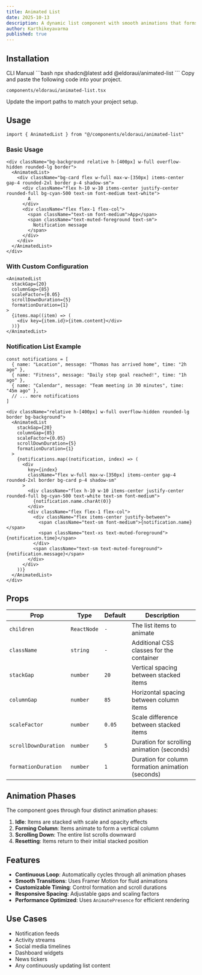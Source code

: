 ```yaml
---
title: Animated List
date: 2025-10-13
description: A dynamic list component with smooth animations that forms a column and scrolls through items continuously.
author: Karthikeyavarma
published: true
---
```


<ComponentPreview name="animated-list-demo" />

## Installation

<Tabs defaultValue="cli">
<TabsList>
  <TabsTrigger value="cli">CLI</TabsTrigger>
  <TabsTrigger value="manual">Manual</TabsTrigger>
</TabsList>
<TabsContent value="cli">
```bash
npx shadcn@latest add @eldoraui/animated-list
```
</TabsContent>
<TabsContent value="manual">
<Steps>
<Step>Copy and paste the following code into your project.</Step>

`components/eldoraui/animated-list.tsx`

<ComponentSource name="animated-list" />
<Step>Update the import paths to match your project setup.</Step>
</Steps>
</TabsContent>
</Tabs>

## Usage

```tsx showLineNumbers
import { AnimatedList } from "@/components/eldoraui/animated-list"
```

### Basic Usage

```tsx showLineNumbers
<div className="bg-background relative h-[400px] w-full overflow-hidden rounded-lg border">
  <AnimatedList>
    <div className="bg-card flex w-full max-w-[350px] items-center gap-4 rounded-2xl border p-4 shadow-sm">
      <div className="flex h-10 w-10 items-center justify-center rounded-full bg-cyan-500 text-sm font-medium text-white">
        A
      </div>
      <div className="flex flex-1 flex-col">
        <span className="text-sm font-medium">App</span>
        <span className="text-muted-foreground text-sm">
          Notification message
        </span>
      </div>
    </div>
  </AnimatedList>
</div>
```

### With Custom Configuration

```tsx showLineNumbers
<AnimatedList
  stackGap={20}
  columnGap={85}
  scaleFactor={0.05}
  scrollDownDuration={5}
  formationDuration={1}
>
  {items.map((item) => (
    <div key={item.id}>{item.content}</div>
  ))}
</AnimatedList>
```

### Notification List Example

```tsx showLineNumbers
const notifications = [
  { name: "Location", message: "Thomas has arrived home", time: "2h ago" },
  { name: "Fitness", message: "Daily step goal reached!", time: "1h ago" },
  { name: "Calendar", message: "Team meeting in 30 minutes", time: "45m ago" },
  // ... more notifications
]

<div className="relative h-[400px] w-full overflow-hidden rounded-lg border bg-background">
  <AnimatedList
    stackGap={20}
    columnGap={85}
    scaleFactor={0.05}
    scrollDownDuration={5}
    formationDuration={1}
  >
    {notifications.map((notification, index) => (
      <div
        key={index}
        className="flex w-full max-w-[350px] items-center gap-4 rounded-2xl border bg-card p-4 shadow-sm"
      >
        <div className="flex h-10 w-10 items-center justify-center rounded-full bg-cyan-500 text-white text-sm font-medium">
          {notification.name.charAt(0)}
        </div>
        <div className="flex flex-1 flex-col">
          <div className="flex items-center justify-between">
            <span className="text-sm font-medium">{notification.name}</span>
            <span className="text-xs text-muted-foreground">{notification.time}</span>
          </div>
          <span className="text-sm text-muted-foreground">{notification.message}</span>
        </div>
      </div>
    ))}
  </AnimatedList>
</div>
```

## Props

| Prop                 | Type        | Default | Description                                       |
| -------------------- | ----------- | ------- | ------------------------------------------------- |
| `children`           | `ReactNode` | `-`     | The list items to animate                         |
| `className`          | `string`    | `-`     | Additional CSS classes for the container          |
| `stackGap`           | `number`    | `20`    | Vertical spacing between stacked items            |
| `columnGap`          | `number`    | `85`    | Horizontal spacing between column items           |
| `scaleFactor`        | `number`    | `0.05`  | Scale difference between stacked items            |
| `scrollDownDuration` | `number`    | `5`     | Duration for scrolling animation (seconds)        |
| `formationDuration`  | `number`    | `1`     | Duration for column formation animation (seconds) |

## Animation Phases

The component goes through four distinct animation phases:

1. **Idle**: Items are stacked with scale and opacity effects
2. **Forming Column**: Items animate to form a vertical column
3. **Scrolling Down**: The entire list scrolls downward
4. **Resetting**: Items return to their initial stacked position

## Features

- **Continuous Loop**: Automatically cycles through all animation phases
- **Smooth Transitions**: Uses Framer Motion for fluid animations
- **Customizable Timing**: Control formation and scroll durations
- **Responsive Spacing**: Adjustable gaps and scaling factors
- **Performance Optimized**: Uses `AnimatePresence` for efficient rendering

## Use Cases

- Notification feeds
- Activity streams
- Social media timelines
- Dashboard widgets
- News tickers
- Any continuously updating list content

